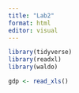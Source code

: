 ```yaml
---
title: "Lab2"
format: html
editor: visual
---
```


```r
library(tidyverse)
library(readxl)
library(waldo)

gdp <- read_xls()
```
